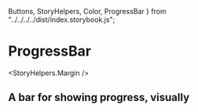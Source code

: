 
  Buttons,
  StoryHelpers,
  Color,
  ProgressBar
} from "../../../../dist/index.storybook.js";

<Meta title="Components|ProgressBars" />

# ProgressBar

<StoryHelpers.Margin />

## A bar for showing progress, visually

<Story name="ProgressBar">
  <div className="flex w-100 h-100">
    <ProgressBar progress={88} />
  </div>
</Story>

<Props of={Buttons.Blank} />
